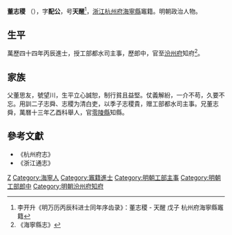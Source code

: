 {{明清人物信息框
| 姓名 = 董志稷
| 原名 =
| 圖片名稱 = 
| 圖片大小 = 
| 圖片說明 = 
| 最高職務 = 汾州府知府
| 國家 = 大明
| 爵位 =
| 籍貫 = [[浙江|浙江]][[杭州府|杭州府]][[海寧縣|海寧縣]]
| 族裔 = 漢族
| 旗籍 = 
| 字號 = 字配公，號天醒
| 室名 = 
| 諡號 = 
| 出生日期 = [[萬曆|萬曆]]十六年戊子（1588年）
| 出生地點 = 浙江海寧縣
| 逝世日期 = 
| 逝世地點 = 
| 墓葬 =
| 配偶 =
| 親屬 = 
| 出身 = 
*萬曆四十四年丙戌科同進士出身
| 經歷 = 
| 著作 =
}}

'''董志稷''' （{{bd|1588年||？|}}），字'''配公'''，号'''天醒'''<ref>李开升《明万历丙辰科进士同年序齿录》：董志稷 - 天醒 戊子 杭州府海寧縣竈籍</ref>，[[浙江|浙江]][[杭州府|杭州府]][[海寧縣|海寧縣]]竈籍。明朝政治人物。

== 生平 ==
萬歷四十四年丙辰進士，授工部都水司主事，歷郎中，官至[[汾州府|汾州府]]知府<ref>《海寧縣志》</ref>。

== 家族 ==
父董思友，號望川，生平立心誠恕，制行貧且益堅。仗義解紛，一介不苟，久要不忘。用訓二子志舜、志稷为清白吏，以季子志稷貴，赠工部都水司主事。兄董志舜，萬曆十三年乙酉科舉人，官[[零陵縣|零陵縣]]知縣。

==參考文獻==
{{reflist}}
*《杭州府志》
*《浙江通志》

{{萬曆四十四年丙辰科殿試金榜}}

{{Authority control}}

{{DEFAULTSORT:Dong}}
[[Category:董姓|Z]]
[[Category:海寧人|Category:海寧人]]
[[Category:竈籍進士|Category:竈籍進士]]
[[Category:明朝工部主事|Category:明朝工部主事]]
[[Category:明朝工部郎中|Category:明朝工部郎中]]
[[Category:明朝汾州府知府|Category:明朝汾州府知府]]


{{明朝官员小作品}}